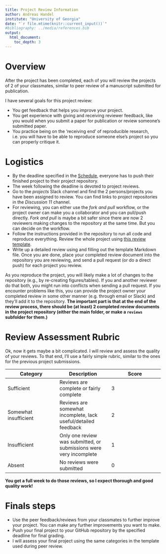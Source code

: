 ```yaml
---
title: Project Review Information 
author: Andreas Handel
institute: "University of Georgia"
date: "`r file.mtime(knitr::current_input())`"
#bibliography: ../media/references.bib
output: 
  html_document:
    toc_depth: 3
---
```



# Overview

After the project has been completed, each of you will review the projects of 2 of your classmates, similar to peer review of a manuscript submitted for publication.

I have several goals for this project review:

* You get feedback that helps you improve your project.
* You get experience with giving and receiving reviewer feedback, like you would when you submit a paper for publication or review someone's submitted paper.
* You practice being on the 'receiving end' of reproducible research, i.e. you will have to be able to reproduce someone else's project so you can properly critique it.

# Logistics
* By the deadline specified in the [Schedule](./Course_Schedule.html), everyone has to push their finished project to their project repository. 
* The week following the deadline is devoted to project reviews. 
* Go to the _projects_ Slack channel and find the 2 persons/projects you have been assigned to review. You can find links to project repositories in the _Discussion 11_ channel.
* For reviewing, you can either use the _fork and pull_ workflow, or the project owner can make you a collaborator and you can pull/push directly. _Fork and pull_ is maybe a bit safer since there are now 2 reviewers making changes to the repository at the same time. But you can decide on the workflow.
* Follow the instructions provided in the repository to run all code and reproduce everything. Review the whole project using [this review template](https://github.com/andreashandel/MADAcourse/blob/master/docs/rfiles/Project_Review_Template.Rmd).
* Write up a detailed review using and filling out the template Markdown file. Once you are done, place your completed review document into the repository you are reviewing, and send a pull request (or do a direct push) for each project you review.

:::note
As you reproduce the project, you will likely make a lot of changes to the repository (e.g., by re-creating figures/tables). If you and another reviewer do that both, you might run into conflicts when sending a pull request. If you encounter problems like this, you can provide the project owner your completed review in some other manner (e.g. through email or Slack) and they'll add it to the repository. **The important part is that at the end of the review process, there should be (at least) 2 completed review documents in the project repository (either the main folder, or make a `reviews` subfolder for them.)**
:::

# Review Assessment Rubric
Ok, now it gets maybe a bit complicated. I will review and assess the quality of your reviews. To that end, I'll use a fairly simple rubric, similar to the ones for the previous project submissions.

| **Category** | **Description**  | **Score** |
| --- | --- | --- |
| Sufficient | Reviews are complete or fairly complete | 3 |
| Somewhat insufficient | Reviews are somewhat incomplete, lack useful/detailed feedback | 2 |
| Insufficient | Only one review was submitted, or submissions were very incomplete | 1 |
| Absent | No reviews were submitted | 0 |

**You get a full week to do those reviews, so I expect thorough and good quality work!**

# Finals steps
* Use the peer feedback/reviews from your classmates to further improve your project. You can make any further improvements you want to make.
* Push your final project to your GitHub repository by the specified deadline for final grading.
* I will assess your final project using the same categories in the template used during peer review.